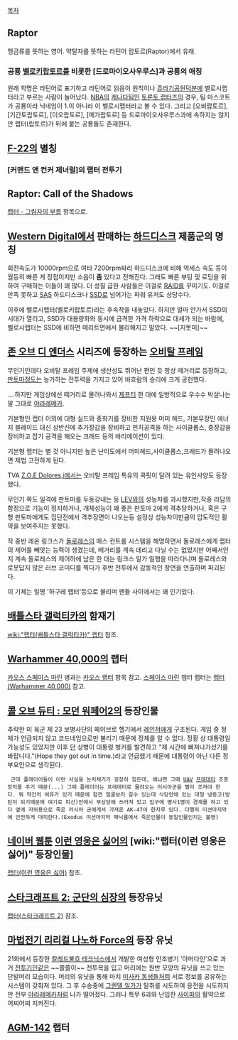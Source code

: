 [[목차]]

== Raptor ==
맹금류를 뜻하는 영어. 약탈자를 뜻하는 라틴어 랍토르(Raptor)에서 유래.

=== 공룡 [[벨로키랍토르]]를 비롯한 [드로마이오사우루스]과 공룡의 애칭 === 
원래 학명은 라틴어로 표기하고 라틴어로 읽음이 원칙이나 [[쥬라기공원]]덕분에 벨로시랩터라고 부르는 사람이 늘어났다. [[NBA]]의 [[캐나다]]팀인 [[토론토 랩터즈]]의 경우, 팀 마스코트가 공룡이라 닉네임이 1.이 아니라 이 벨로시랩터라고 볼 수 있다. 그리고 [오비랍토르], [기간토랍토르], [이오랍토르], [메가랍토르] 등 드로마이오사우루스과에 속하지는 않지만 랩터(랍토르)가 뒤에 붙는 공룡들도 존재한다. 

== [[F-22]]의 별칭 ==

=== [커맨드 앤 컨커 제너럴]의 랩터 전투기 ===

== Raptor: Call of the Shadows ==
[[랩터 - 그림자의 부름]] 항목으로.

== [[Western Digital]]에서 판매하는 [[하드디스크]] 제품군의 명칭 ==
회전속도가 10000rpm으로 여타 7200rpm짜리 하드디스크에 비해 억세스 속도 등이 월등히 빠른 게 장점이지만 소음이 '''좀''' 있다고 전해진다. 그래도 빠른 부팅 및 로딩을 위하여 구매하는 이들이 꽤 많다. 더 성질 급한 사람들은 이걸로 [[RAID]]를 꾸미기도. 이걸로 만족 못하고 [[SAS/동음이의어#s-7|SAS]] 하드디스크나 [[SSD]]로 넘어가는 파워 유저도 상당수다. 

이후에 벨로시랩터(벨로키랍토르)라는 후속작을 내놓았다. 하지만 얼마 안가서 SSD의 시대가 열리고, SSD가 대용량화와 동시에 급격한 가격 하락으로 대세가 되는 바람에, 벨로시랩터는 SSD에 비하면 메리트면에서 불리해지고 말았다. ~~[지못미]~~
== [[존 오브 디 엔더스]] 시리즈에 등장하는 [[오비탈 프레임]] ==
무인기인데다 오비탈 프레임 주제에 생산성도 뛰어난 편인 듯 항상 떼거리로 등장하고, [[판토마]]정도는 능가하는 전투력을 가지고 있어 바흐람의 승리에 크게 공헌했다.

....하지만 게임상에선 떼거리로 몰려나와서 [[제프티]] 한 대에 일방적으로 우수수 박살나는 말 그대로 [[야라레메카]].

기본형인 랩터 이외에 대형 실드와 중화기를 장비한 지원용 머미 헤드, 기본무장인 에너지 블레이드 대신 상반신에 추가장갑을 장비하고 펀치공격을 하는 사이클롭스, 중장갑을 장비하고 잡기 공격을 해오는 크래드 등의 바리에이션이 있다.

기본형 랩터는 별 것 아니지만 높은 난이도에서 머미헤드,사이클롭스,크래드가 몰려나오면 제법 고전하게 된다.

TVA [[Z.O.E Dolores,i]]에서는 오비탈 프레임 특유의 콕핏이 달려 있는 유인사양도 등장했다.

무인기 쪽도 일격에 판토마를 두동강내는 등 [[LEV]]와의 성능차를 과시했지만,작중 라담의 함정으로 기능이 정지하거나, 개체성능이 꽤 좋은 판토마 2에게 격추당하거나, 혹은 구형 판토마에게도 집단전에서 격추장면이 나오는등 설정상 성능차이만큼의 압도적인 활약을 보여주지는 못했다.

작 중반 레온 링크스가 [[돌로레스]]의 매스 컨트롤 시스템을 해명하면서 돌로레스에게 랩터의 제어를 빼앗는 능력이 생겼는데, 떼거리를 계속 데리고 다닐 수는 없었지만 어째서인지 계속 돌로레스의 제어하에 남은 한 대는 링크스 일가 일행을 따라다니며 돌로레스와 로봇답지 않은 러브 코미디를 찍다가 후반 전투에서 감동적인 장면을 연출하며 파괴된다.

이 기체는 일명 '하구레 랩터'등으로 불리며 팬들 사이에서는 꽤 인기있다.

== [[배틀스타 갤럭티카]]의 함재기 ==
[[wiki:"랩터(배틀스타 갤럭티카)" 랩터]] 참조.

== [[Warhammer 40,000]]의 랩터 ==
[[카오스 스페이스 마린]] 병과는 [[카오스 랩터]] 항목 참고.
[[스페이스 마린]] 챕터 랩터는 [[랩터(Warhammer 40,000)]] 참고.

== [[콜 오브 듀티 : 모던 워페어2]]의 등장인물 ==
추락한 미 육군 제 23 보병사단의 페이브로 헬기에서 [[레인저]]에게 구조된다. 게임 중 정체가 언급되지 않고 코드네임으로만 불리기 때문에 정체를 알 수 없다. 정황 상 대통령일 가능성도 있었지만 이후 [[던]] 상병이 대통령 벙커를 발견하고 "제 시간에 빠져나가셨기를 바랍니다."(Hope they got out in time.)라고 언급했기 때문에 대통령이 아닌 다른 정부요인으로 생각된다.

  근데 플레이어들이 이런 사실을 눈치채기가 굉장히 힘든데, 왜냐면 그때 [[UAV]] [[프레데터]] 조종장치를 주기 때문(...) 그때 플레이어는 프레데터로 몰려오는 러시아군을 빨리 조져야 한다. 뭐 약간의 여유가 있기 때문에 잠깐 얼굴보러 갈수 있는데 식당안에 있는 대형 냉동고(방탄이 되기때문에 여기로 피신)안에서 부상당해 쓰러져 있고 입구에 병사1명이 경계를 하고 있다 옆에 자위용으로 죽은 러시아 군에게서 가져온 AK-47이 한자루 있다. 다행히 미션마지막에 안전하게 대피한다.(Exodus 미션마지막 패닉룸에서 죽은인물이 동일인물인지는 불명)

== [[네이버 웹툰]] [[이런 영웅은 싫어]]의 [wiki:"랩터(이런 영웅은 싫어)" 등장인물] ==
[[랩터(이런 영웅은 싫어)]] 참조.

== [[스타크래프트 2: 군단의 심장]]의 등장유닛 ==
[[랩터(스타크래프트 2)]] 참조.

== [[마법전기 리리컬 나노하 Force]]의 등장 유닛 ==
21화에서 등장한 [[칼레드불흐 테크닉스]]에서 개발한 여성형 인조병기 '아머다인'으로 과거 [[전투기인]]같은 ~~쫄쫄이~~ 전투복을 입고 머리에는 원반 모양의 유닛을 쓰고 있는 단발머리 모습이다. 머리의 유닛을 통해 마치 [[미사카 동생]]들처럼 서로 정보를 공유하는 시스템이 갖춰져 있다. 그 후 수송중에 [[그렌델 일가]]가 탈취를 시도하여 응전을 시도하지만 전부 [[야라레메카]]처럼 나가 떨어졌다. 그러나 특무 6과와 난입한 [[사이파]]의 활약으로 어찌어찌 지켜진다.

== [[AGM-142]] 랩터 ==
